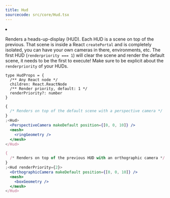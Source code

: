 ```yaml
---
title: Hud
sourcecode: src/core/Hud.tsx
---
```


<Grid cols={4}>
  <li>
    <Codesandbox id="py4db" />
  </li>
</Grid>

Renders a heads-up-display (HUD). Each HUD is a scene on top of the previous. That scene is inside a React `createPortal` and is completely isolated, you can have your own cameras in there, environments, etc. The first HUD (`renderpriority === 1`) will clear the scene and render the default scene, it needs to be the first to execute! Make sure to be explicit about the `renderpriority` of your HUDs.

```tsx
type HudProps = {
  /** Any React node */
  children: React.ReactNode
  /** Render priority, default: 1 */
  renderPriority?: number
}
```

```jsx
{
  /* Renders on top of the default scene with a perspective camera */
}
;<Hud>
  <PerspectiveCamera makeDefault position={[0, 0, 10]} />
  <mesh>
    <ringGeometry />
  </mesh>
</Hud>

{
  /* Renders on top of the previous HUD with an orthographic camera */
}
;<Hud renderPriority={2}>
  <OrthographicCamera makeDefault position={[0, 0, 10]} />
  <mesh>
    <boxGeometry />
  </mesh>
</Hud>
```
